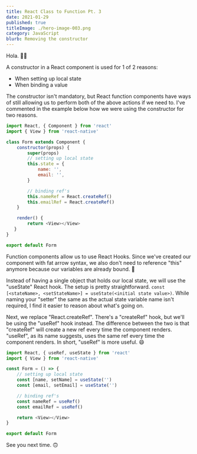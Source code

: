 ```yaml
---
title: React Class to Function Pt. 3
date: 2021-01-29
published: true
titleImage: ./hero-image-003.png
category: JavaScript
blurb: Removing the constructor
---
```


Hola. 👋🏾

A constructor in a React component is used for 1 of 2 reasons:
- When setting up local state
- When binding a value

The constructor isn't mandatory, but React function components have ways of still allowing us to perform both of the above actions if we need to. I've commented in the example below how we were using the constructor for two reasons.

```js
import React, { Component } from 'react'
import { View } from 'react-native'

class Form extends Component {
    constructor(props) {
        super(props)
        // setting up local state
        this.state = {
            name: '',
            email: '',
        }

        // binding ref's
        this.nameRef = React.createRef()
        this.emailRef = React.createRef()
    }

    render() {
        return <View></View>
   }
}

export default Form
```

Function components allow us to use React Hooks. Since we've created our component with fat arrow syntax, we also don't need to reference "this" anymore because our variables are already bound. :100:

Instead of having a single object that holds our local state, we will use the "useState" React hook. The setup is pretty straightforward. `const [<stateName>, <setStateName>] = useState(<initial state value>)`. While naming your "setter" the same as the actual state variable name isn't required, I find it easier to reason about what's going on.

Next, we replace "React.createRef". There's a "createRef" hook, but we'll be using the "useRef" hook instead. The difference between the two is that "createRef" will create a new ref every time the component renders. "useRef", as its name suggests, uses the same ref every time the component renders. In short, "useRef" is more useful. :smile:

```js
import React, { useRef, useState } from 'react'
import { View } from 'react-native'

const Form = () => {
    // setting up local state
    const [name, setName] = useState('')
    const [email, setEmail] = useState('')

    // binding ref's
    const nameRef = useRef()
    const emailRef = useRef()

    return <View></View>
}

export default Form
```

See you next time. 🙃
